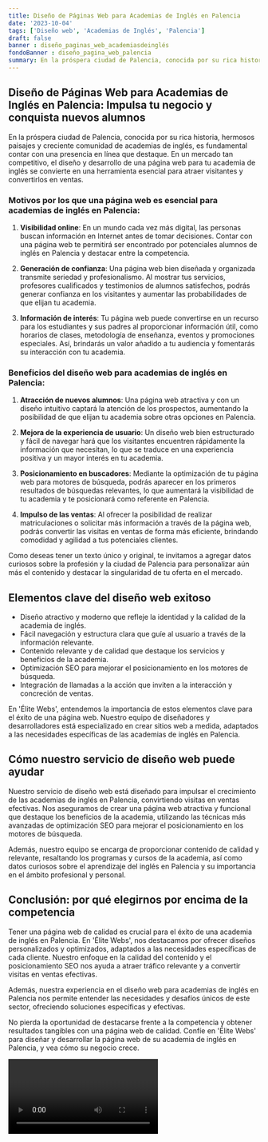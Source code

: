 ```yaml
---
title: Diseño de Páginas Web para Academias de Inglés en Palencia
date: '2023-10-04'
tags: ['Diseño web', 'Academias de Inglés', 'Palencia']
draft: false
banner : diseño_paginas_web_academiasdeinglés
fondoBanner : diseño_pagina_web_palencia
summary: En la próspera ciudad de Palencia, conocida por su rica historia, hermosos paisajes y creciente comunidad de academias de inglés, es fundamental contar con una presencia en línea que destaque. En un mercado tan competitivo, el diseño y desarrollo de una página web para tu academia de inglés se convierte en una herramienta esencial para atraer visitantes y convertirlos en ventas.
---
```


## Diseño de Páginas Web para Academias de Inglés en Palencia: Impulsa tu negocio y conquista nuevos alumnos

En la próspera ciudad de Palencia, conocida por su rica historia, hermosos paisajes y creciente comunidad de academias de inglés, es fundamental contar con una presencia en línea que destaque. En un mercado tan competitivo, el diseño y desarrollo de una página web para tu academia de inglés se convierte en una herramienta esencial para atraer visitantes y convertirlos en ventas.

### Motivos por los que una página web es esencial para academias de inglés en Palencia:

1. **Visibilidad online**: En un mundo cada vez más digital, las personas buscan información en Internet antes de tomar decisiones. Contar con una página web te permitirá ser encontrado por potenciales alumnos de inglés en Palencia y destacar entre la competencia.

2. **Generación de confianza**: Una página web bien diseñada y organizada transmite seriedad y profesionalismo. Al mostrar tus servicios, profesores cualificados y testimonios de alumnos satisfechos, podrás generar confianza en los visitantes y aumentar las probabilidades de que elijan tu academia.

3. **Información de interés**: Tu página web puede convertirse en un recurso para los estudiantes y sus padres al proporcionar información útil, como horarios de clases, metodología de enseñanza, eventos y promociones especiales. Así, brindarás un valor añadido a tu audiencia y fomentarás su interacción con tu academia.

### Beneficios del diseño web para academias de inglés en Palencia:

1. **Atracción de nuevos alumnos**: Una página web atractiva y con un diseño intuitivo captará la atención de los prospectos, aumentando la posibilidad de que elijan tu academia sobre otras opciones en Palencia.

2. **Mejora de la experiencia de usuario**: Un diseño web bien estructurado y fácil de navegar hará que los visitantes encuentren rápidamente la información que necesitan, lo que se traduce en una experiencia positiva y un mayor interés en tu academia.

3. **Posicionamiento en buscadores**: Mediante la optimización de tu página web para motores de búsqueda, podrás aparecer en los primeros resultados de búsquedas relevantes, lo que aumentará la visibilidad de tu academia y te posicionará como referente en Palencia.

4. **Impulso de las ventas**: Al ofrecer la posibilidad de realizar matriculaciones o solicitar más información a través de la página web, podrás convertir las visitas en ventas de forma más eficiente, brindando comodidad y agilidad a tus potenciales clientes.

Como deseas tener un texto único y original, te invitamos a agregar datos curiosos sobre la profesión y la ciudad de Palencia para personalizar aún más el contenido y destacar la singularidad de tu oferta en el mercado.

<GifSeo />

<Cta />

## Elementos clave del diseño web exitoso

- Diseño atractivo y moderno que refleje la identidad y la calidad de la academia de inglés.
- Fácil navegación y estructura clara que guíe al usuario a través de la información relevante.
- Contenido relevante y de calidad que destaque los servicios y beneficios de la academia.
- Optimización SEO para mejorar el posicionamiento en los motores de búsqueda.
- Integración de llamadas a la acción que inviten a la interacción y concreción de ventas.

En 'Élite Webs', entendemos la importancia de estos elementos clave para el éxito de una página web. Nuestro equipo de diseñadores y desarrolladores está especializado en crear sitios web a medida, adaptados a las necesidades específicas de las academias de inglés en Palencia.

## Cómo nuestro servicio de diseño web puede ayudar

Nuestro servicio de diseño web está diseñado para impulsar el crecimiento de las academias de inglés en Palencia, convirtiendo visitas en ventas efectivas. Nos aseguramos de crear una página web atractiva y funcional que destaque los beneficios de la academia, utilizando las técnicas más avanzadas de optimización SEO para mejorar el posicionamiento en los motores de búsqueda.

Además, nuestro equipo se encarga de proporcionar contenido de calidad y relevante, resaltando los programas y cursos de la academia, así como datos curiosos sobre el aprendizaje del inglés en Palencia y su importancia en el ámbito profesional y personal.

## Conclusión: por qué elegirnos por encima de la competencia

Tener una página web de calidad es crucial para el éxito de una academia de inglés en Palencia. En 'Élite Webs', nos destacamos por ofrecer diseños personalizados y optimizados, adaptados a las necesidades específicas de cada cliente. Nuestro enfoque en la calidad del contenido y el posicionamiento SEO nos ayuda a atraer tráfico relevante y a convertir visitas en ventas efectivas.

Además, nuestra experiencia en el diseño web para academias de inglés en Palencia nos permite entender las necesidades y desafíos únicos de este sector, ofreciendo soluciones específicas y efectivas.

No pierda la oportunidad de destacarse frente a la competencia y obtener resultados tangibles con una página web de calidad. Confíe en 'Élite Webs' para diseñar y desarrollar la página web de su academia de inglés en Palencia, y vea cómo su negocio crece.

<Video />

<CtaBot job='Academias de Inglés' city='Palencia'/>

<Gmaps query='Palencia+españa+maps' />